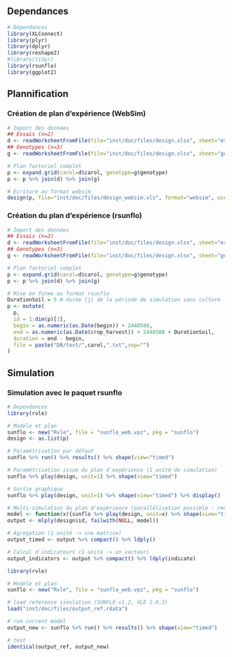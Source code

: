 
## Dependances
```r
# Dépendances
library(XLConnect)
library(plyr)
library(dplyr)
library(reshape2)
#library(tidyr)
library(rsunflo)
library(ggplot2)
```


## Plannification
### Création de plan d'expérience (WebSim)
```r
# Import des données
## Essais (n=2)
d <- readWorksheetFromFile(file="inst/doc/files/design.xlsx", sheet="essais")
## Genotypes (n=3)
g <- readWorksheetFromFile(file="inst/doc/files/design.xlsx", sheet="genotype")

# Plan factoriel complet
p <- expand.grid(carol=d$carol, genotype=g$genotype)
p <- p %>% join(d) %>% join(g)

# Ecriture au format websim
design(p, file="inst/doc/files/design_websim.xls", format="websim", user="casadebaig")
```

### Création du plan d'expérience (rsunflo)
```r
# Import des données
## Essais (n=2)
d <- readWorksheetFromFile(file="inst/doc/files/design.xlsx", sheet="essais")
## Genotypes (n=3)
g <- readWorksheetFromFile(file="inst/doc/files/design.xlsx", sheet="genotype")

# Plan factoriel complet
p <- expand.grid(carol=d$carol, genotype=g$genotype)
p <- p %>% join(d) %>% join(g)

# Mise en forme au format rsunflo
DurationSoil = 5 # durée (j) de la période de simulation sans culture
p <- mutate(
  p,
  id = 1:dim(p)[1],
  begin = as.numeric(as.Date(begin)) + 2440588,
  end = as.numeric(as.Date(crop_harvest)) + 2440588 + DurationSoil,
  duration = end - begin,
  file = paste("DB/test/",carol,".txt",sep="")
)
```



## Simulation
### Simulation avec le paquet rsunflo
```r
# Dependances
library(rvle)

# Modèle et plan
sunflo <- new("Rvle", file = "sunflo_web.vpz", pkg = "sunflo")
design <- as.list(p)

# Paramétrisation par défaut
sunflo %>% run() %>% results() %>% shape(view="timed")

# Paramétrisation issue du plan d'expérience (1 unité de simulation)
sunflo %>% play(design, unit=1) %>% shape(view="timed")

# Sortie graphique
sunflo %>% play(design, unit=1) %>% shape(view="timed") %>% display()

# Multi-simulation du plan d'expérience (parallélisation possible : require(doMC), ?mlply)
model <- function(x){sunflo %>% play(design, unit=x) %>% shape(view="timed")}
output <- mlply(design$id, failwith(NULL, model))

# Agregation (1 unité -> une matrice)
output_timed <- output %>% compact() %>% ldply()

# Calcul d'indicateurs (1 unité -> un vecteur)
output_indicators <- output %>% compact() %>% ldply(indicate)
```


```r
library(rvle)

# Modèle et plan
sunflo <- new("Rvle", file = "sunflo_web.vpz", pkg = "sunflo")

# load reference simulation (SUNFLO v1.2, VLE 1.0.3)
load("inst/doc/files/output_ref.rdata")

# run current model
output_new <- sunflo %>% run() %>% results() %>% shape(view="timed")

# test
identical(output_ref, output_new)

```

